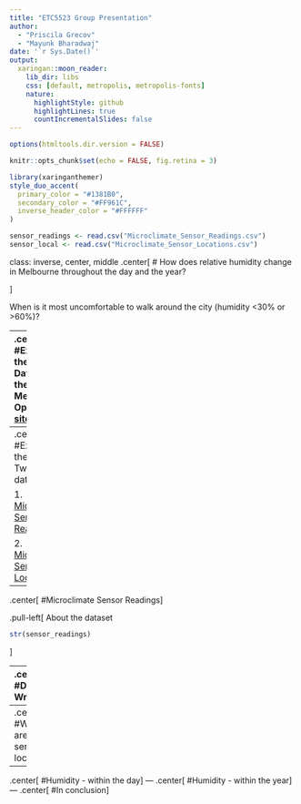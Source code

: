 ```yaml
---
title: "ETC5523 Group Presentation"  
author: 
  - "Priscila Grecov"
  - "Mayunk Bharadwaj"
date: '`r Sys.Date()`'
output:
  xaringan::moon_reader:
    lib_dir: libs
    css: [default, metropolis, metropolis-fonts]
    nature:
      highlightStyle: github
      highlightLines: true
      countIncrementalSlides: false
---
```


```r
options(htmltools.dir.version = FALSE)

knitr::opts_chunk$set(echo = FALSE, fig.retina = 3)


```

```r
library(xaringanthemer)
style_duo_accent(
  primary_color = "#1381B0",
  secondary_color = "#FF961C",
  inverse_header_color = "#FFFFFF"
)
```

```r
sensor_readings <- read.csv("Microclimate_Sensor_Readings.csv")
sensor_local <- read.csv("Microclimate_Sensor_Locations.csv")

```

class: inverse, center, middle
.center[
# How does relative humidity change in Melbourne throughout the day and the year? 

]

When is it most uncomfortable to walk around the city (humidity <30% or >60%)?

---
.center[
#Exploring the Data
]
- Data is from the City of Melbourne's Open Data [site](https://data.melbourne.vic.gov.au)

![Screengrab of Open Data homepage](images/opendata_screengrab.jpg)

---
.center[
#Exploring the Data
]
Two relevant datasets:

1. [Microclimate Sensor Readings](https://data.melbourne.vic.gov.au/Environment/Microclimate-Sensor-Readings/u4vh-84j8?src=featured_banner)

2. [Microclimate Sensor Locations](https://data.melbourne.vic.gov.au/Environment/Microclimate-Sensor-Locations/irqv-hjr4)
---
.center[
#Microclimate Sensor Readings
]

.pull-left[
About the dataset

```r
str(sensor_readings)
```

]

---
.center[
#Data Wrangling
]
---
.center[
#Where are the sensors located?
]
---
.center[
#Humidity - within the day
]
---
.center[
#Humidity - within the year
]
---
.center[
#In conclusion
]



